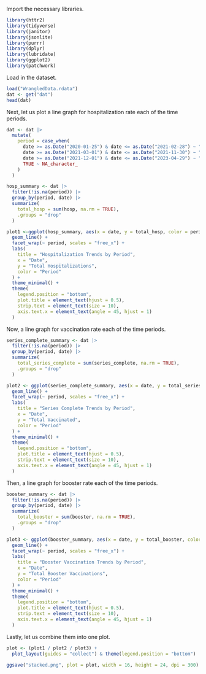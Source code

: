 Import the necessary libraries. 
```r
library(httr2)
library(tidyverse)
library(janitor)
library(jsonlite)
library(purrr)
library(dplyr)
library(lubridate)
library(ggplot2)
library(patchwork)
```

Load in the dataset. 
```r
load("WrangledData.rdata")
dat <- get("dat")
head(dat)
```

Next, let us plot a line graph for hospitalization rate each of the time periods. 
```r
dat <- dat |>
  mutate(
    period = case_when(
      date >= as.Date("2020-01-25") & date <= as.Date("2021-02-28") ~ "2020-01-25 to 2021-02-28",
      date >= as.Date("2021-03-01") & date <= as.Date("2021-11-30") ~ "2021-03-01 to 2021-11-30",
      date >= as.Date("2021-12-01") & date <= as.Date("2023-04-29") ~ "2021-12-01 to 2023-04-29",
      TRUE ~ NA_character_
    )
  )

hosp_summary <- dat |>
  filter(!is.na(period)) |>
  group_by(period, date) |>
  summarize(
    total_hosp = sum(hosp, na.rm = TRUE),
    .groups = "drop"
  )

plot1 <-ggplot(hosp_summary, aes(x = date, y = total_hosp, color = period)) +
  geom_line() +
  facet_wrap(~ period, scales = "free_x") +
  labs(
    title = "Hospitalization Trends by Period",
    x = "Date",
    y = "Total Hospitalizations",
    color = "Period"
  ) +
  theme_minimal() +
  theme(
    legend.position = "bottom",
    plot.title = element_text(hjust = 0.5),
    strip.text = element_text(size = 10),
    axis.text.x = element_text(angle = 45, hjust = 1)
  )
```

Now, a line graph for vaccination rate each of the time periods. 
```r
series_complete_summary <- dat |>
  filter(!is.na(period)) |>
  group_by(period, date) |>
  summarize(
    total_series_complete = sum(series_complete, na.rm = TRUE),
    .groups = "drop"
  )

plot2 <- ggplot(series_complete_summary, aes(x = date, y = total_series_complete, color = period)) +
  geom_line() +
  facet_wrap(~ period, scales = "free_x") +
  labs(
    title = "Series Complete Trends by Period",
    x = "Date",
    y = "Total Vaccinated",
    color = "Period"
  ) +
  theme_minimal() +
  theme(
    legend.position = "bottom",
    plot.title = element_text(hjust = 0.5),
    strip.text = element_text(size = 10),
    axis.text.x = element_text(angle = 45, hjust = 1)
  )
```

Then, a line graph for booster rate each of the time periods. 
```r
booster_summary <- dat |>
  filter(!is.na(period)) |>
  group_by(period, date) |>
  summarize(
    total_booster = sum(booster, na.rm = TRUE),
    .groups = "drop"
  )

plot3 <- ggplot(booster_summary, aes(x = date, y = total_booster, color = period)) +
  geom_line() +
  facet_wrap(~ period, scales = "free_x") +
  labs(
    title = "Booster Vaccination Trends by Period",
    x = "Date",
    y = "Total Booster Vaccinations",
    color = "Period"
  ) +
  theme_minimal() +
  theme(
    legend.position = "bottom",
    plot.title = element_text(hjust = 0.5),
    strip.text = element_text(size = 10),
    axis.text.x = element_text(angle = 45, hjust = 1)
  )
```

Lastly, let us combine them into one plot. 
```r
plot <- (plot1 / plot2 / plot3) +
  plot_layout(guides = "collect") & theme(legend.position = "bottom")

ggsave("stacked.png", plot = plot, width = 16, height = 24, dpi = 300)
```